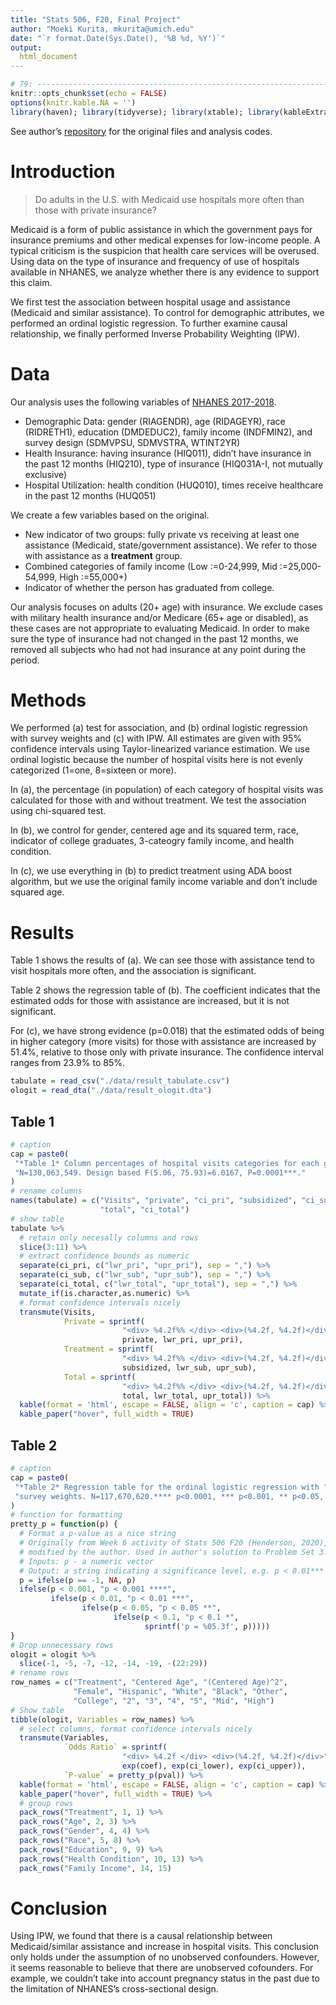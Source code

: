 ```yaml
---
title: "Stats 506, F20, Final Project"
author: "Moeki Kurita, mkurita@umich.edu"
date: "`r format.Date(Sys.Date(), '%B %d, %Y')`"
output:
  html_document
---
```


```r
# 79: -------------------------------------------------------------------------
knitr::opts_chunk$set(echo = FALSE)
options(knitr.kable.NA = '')
library(haven); library(tidyverse); library(xtable); library(kableExtra)
```

See author's [repository](https://github.com/mk-repos/Stats506_public/tree/master/final_project) for the original files and analysis codes.

# Introduction

> Do adults in the U.S. with Medicaid use hospitals more often than those with private insurance?

Medicaid is a form of public assistance in which the government pays for insurance premiums and other medical expenses for low-income people. A typical criticism is the suspicion that health care services will be overused. Using data on the type of insurance and frequency of use of hospitals available in NHANES, we analyze whether there is any evidence to support this claim.

We first test the association between hospital usage and assistance (Medicaid and similar assistance). To control for demographic attributes, we performed an ordinal logistic regression. To further examine causal relationship, we finally performed Inverse Probability Weighting (IPW).

# Data

Our analysis uses the following variables of [NHANES 2017-2018](https://wwwn.cdc.gov/nchs/nhanes/continuousnhanes/default.aspx?BeginYear=2017).

-	Demographic Data: gender (RIAGENDR), age (RIDAGEYR), race (RIDRETH1), education (DMDEDUC2), family income (INDFMIN2), and survey design (SDMVPSU, SDMVSTRA, WTINT2YR)
- Health Insurance: having insurance (HIQ011), didn’t have insurance in the past 12 months (HIQ210), type of insurance (HIQ031A-I, not mutually exclusive)
-	Hospital Utilization: health condition (HUQ010), times receive healthcare in the past 12 months (HUQ051)

We create a few variables based on the original.

-	New indicator of two groups: fully private vs receiving at least one assistance (Medicaid, state/government assistance). We refer to those with assistance as a **treatment** group.
-	Combined categories of family income (Low :=0-24,999, Mid :=25,000-54,999, High :=55,000+)
-	Indicator of whether the person has graduated from college.

Our analysis focuses on adults (20+ age) with insurance. We exclude cases with military health insurance and/or Medicare (65+ age or disabled), as these cases are not appropriate to evaluating Medicaid. In order to make sure the type of insurance had not changed in the past 12 months, we removed all subjects who had not had insurance at any point during the period.

# Methods

We performed (a) test for association, and (b) ordinal logistic regression with survey weights and (c) with IPW. All estimates are given with 95% confidence intervals using Taylor-linearized variance estimation. We use ordinal logistic because the number of hospital visits here is not evenly categorized (1=one, 8=sixteen or more).

In (a), the percentage (in population) of each category of hospital visits was calculated for those with and without treatment. We test the association using chi-squared test.

In (b), we control for gender, centered age and its squared term, race, indicator of college graduates, 3-cateogry family income, and health condition.

In (c), we use everything in (b) to predict treatment using ADA boost algorithm, but we use the original family income variable and don’t include squared age.

# Results {.tabset .tabset-pills .tabset-fade}

Table 1 shows the results of (a). We can see those with assistance tend to visit hospitals more often, and the association is significant.

Table 2 shows the regression table of (b). The coefficient indicates that the estimated odds for those with assistance are increased, but it is not significant.

For (c), we have strong evidence (p=0.018) that the estimated odds of being in higher category (more visits) for those with assistance are increased by 51.4%, relative to those only with private insurance. The confidence interval ranges from 23.9% to 85%.

```r
tabulate = read_csv("./data/result_tabulate.csv")
ologit = read_dta("./data/result_ologit.dta")
```

## Table 1 

```r
# caption
cap = paste0(
 "*Table 1* Column percentages of hospital visits categories for each group. ",
 "N=130,063,549. Design based F(5.06, 75.93)=6.0167, P=0.0001***."
)
# rename columns
names(tabulate) = c("Visits", "private", "ci_pri", "subsidized", "ci_sub",
                    "total", "ci_total")
# show table
tabulate %>% 
  # retain only necesally columns and rows
  slice(3:11) %>% 
  # extract confidence bounds as numeric
  separate(ci_pri, c("lwr_pri", "upr_pri"), sep = ",") %>%
  separate(ci_sub, c("lwr_sub", "upr_sub"), sep = ",") %>%
  separate(ci_total, c("lwr_total", "upr_total"), sep = ",") %>% 
  mutate_if(is.character,as.numeric) %>% 
  # format confidence intervals nicely
  transmute(Visits,
            Private = sprintf(
                         "<div> %4.2f%% </div> <div>(%4.2f, %4.2f)</div>",
                         private, lwr_pri, upr_pri),
            Treatment = sprintf(
                         "<div> %4.2f%% </div> <div>(%4.2f, %4.2f)</div>",
                         subsidized, lwr_sub, upr_sub),
            Total = sprintf(
                         "<div> %4.2f%% </div> <div>(%4.2f, %4.2f)</div>",
                         total, lwr_total, upr_total)) %>% 
  kable(format = 'html', escape = FALSE, align = 'c', caption = cap) %>%
  kable_paper("hover", full_width = TRUE)
```

## Table 2

```r
# caption
cap = paste0(
 "*Table 2* Regression table for the ordinal logistic regression with ",
 "survey weights. N=117,670,620.**** p<0.0001, *** p<0.001, ** p<0.05, * p<0.1"
)
# function for formatting
pretty_p = function(p) {
  # Format a p-value as a nice string
  # Originally from Week 6 activity of Stats 506 F20 (Henderson, 2020), but
  # modified by the author. Used in author's solution to Problem Set 3.
  # Inputs: p - a numeric vector
  # Output: a string indicating a significance level, e.g. p < 0.01***
  p = ifelse(p == -1, NA, p)
  ifelse(p < 0.001, "p < 0.001 ****",
         ifelse(p < 0.01, "p < 0.01 ***",
                ifelse(p < 0.05, "p < 0.05 **",
                       ifelse(p < 0.1, "p < 0.1 *", 
                              sprintf('p = %05.3f', p)))))
}
# Drop unnecessary rows
ologit = ologit %>% 
  slice(-1, -5, -7, -12, -14, -19, -(22:29))
# rename rows
row_names = c("Treatment", "Centered Age", "(Centered Age)^2",
              "Female", "Hispanic", "White", "Black", "Other",
              "College", "2", "3", "4", "5", "Mid", "High")
# Show table
tibble(ologit, Variables = row_names) %>% 
  # select columns, format confidence intervals nicely
  transmute(Variables,
            `Odds Ratio` = sprintf(
                         "<div> %4.2f </div> <div>(%4.2f, %4.2f)</div>",
                         exp(coef), exp(ci_lower), exp(ci_upper)),
            `P-value` = pretty_p(pval)) %>% 
  kable(format = 'html', escape = FALSE, align = 'c', caption = cap) %>%
  kable_paper("hover", full_width = TRUE) %>% 
  # group rows
  pack_rows("Treatment", 1, 1) %>%
  pack_rows("Age", 2, 3) %>% 
  pack_rows("Gender", 4, 4) %>% 
  pack_rows("Race", 5, 8) %>% 
  pack_rows("Education", 9, 9) %>% 
  pack_rows("Health Condition", 10, 13) %>% 
  pack_rows("Family Income", 14, 15)
```

# {-}

# Conclusion

Using IPW, we found that there is a causal relationship between Medicaid/similar assistance and increase in hospital visits. This conclusion only holds under the assumption of no unobserved confounders. However, it seems reasonable to believe that there are unobserved cofounders. For example, we couldn’t take into account pregnancy status in the past due to the limitation of NHANES’s cross-sectional design.
